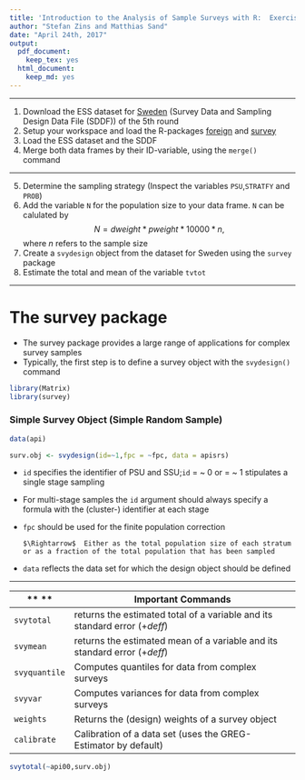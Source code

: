 ```yaml
---
title: 'Introduction to the Analysis of Sample Surveys with R:  Exercise 1'
author: "Stefan Zins and Matthias Sand"
date: "April 24th, 2017"
output:
  pdf_document:
    keep_tex: yes
  html_document:
    keep_md: yes
---
```


*** 
1. Download the ESS dataset for [Sweden](http://www.europeansocialsurvey.org/data/country.html?c=sweden) (Survey Data and Sampling Design Data File (SDDF)) of the 5th round
2. Setup your workspace and load the R-packages [foreign](https://cran.r-project.org/web/packages/foreign/foreign.pdf) and [survey](https://cran.r-project.org/web/packages/survey/index.html)
3. Load the ESS dataset and the SDDF
4. Merge both data frames by their ID-variable, using the `merge()` command

***

5. Determine the sampling strategy (Inspect the variables `PSU`,`STRATFY` and `PROB`)
6. Add the variable `N` for the population size to your data frame. `N` can be calulated by
$$N= dweight* pweight *10000*n \text{,}$$
where $n$ refers to the sample size
7. Create a `svydesign` object from the dataset for Sweden using the `survey` package
8. Estimate the total and mean of the variable `tvtot`

*** 
# The survey package
- The survey package provides a large range of applications for complex survey samples
- Typically, the first step is to define a survey object with the `svydesign()` command

```r
library(Matrix)
library(survey)
```

### Simple Survey Object (Simple Random Sample)

```r
data(api)

surv.obj <- svydesign(id=~1,fpc = ~fpc, data = apisrs)
```

- `id` specifies the identifier of PSU and SSU;`id` $=$ \~ 0 or $=$ \~ 1 stipulates a single stage sampling
- For multi-stage samples the `id` argument should always specify a formula with the (cluster-) identifier at each stage
- `fpc` should be used for the finite population correction

      $\Rightarrow$  Either as the total population size of each stratum or as a fraction of the total population that has been sampled  
- `data` reflects the data set for which the design object should be defined

***

 
** ** | **Important Commands**
-----------|-----------------------------------------------------------------------------
`svytotal` |  returns the estimated total of a variable  and its standard error ($+ deff$)
`svymean` |  returns the estimated mean of a variable and its standard error ($+ deff$)
`svyquantile` |  Computes quantiles for data from complex surveys
`svyvar` |  Computes variances  for data from complex surveys
`weights` |  Returns the (design) weights of a survey object
`calibrate` | Calibration of a data set (uses the GREG-Estimator by default)



```r
svytotal(~api00,surv.obj)
```



